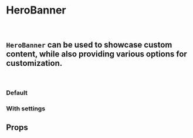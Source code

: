 
<Meta of={HeroBannerStories} />

# HeroBanner

<br />

## `HeroBanner` can be used to showcase custom content, while also providing various options for customization.

<br />

### Default

<Canvas>
  <Story of={HeroBannerStories.Default} />
</Canvas>

### With settings

<Canvas>
  <Story of={HeroBannerStories.WithSettings} />
</Canvas>

## Props

<ArgsTable of={HeroBanner} />
